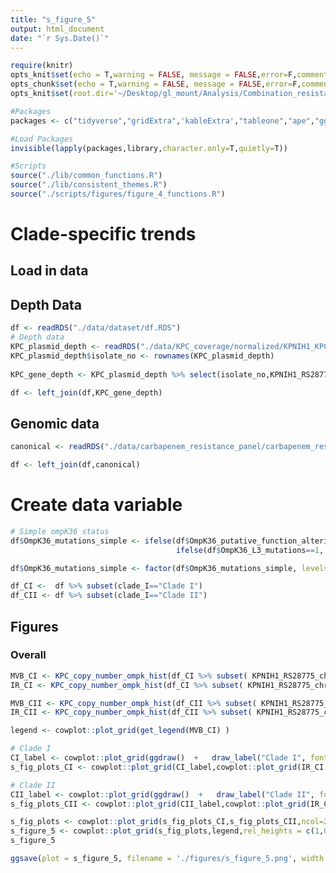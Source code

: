 ```yaml
---
title: "s_figure_5"
output: html_document
date: "`r Sys.Date()`"
---
```



```r
require(knitr)
opts_knit$set(echo = T,warning = FALSE, message = FALSE,error=F,comment=NA)
opts_chunk$set(echo = T,warning = FALSE, message = FALSE,error=F,comment=NA)
opts_knit$set(root.dir='~/Desktop/gl_mount/Analysis/Combination_resistance/pre-intro-blbli-resistance-ms/')
```

```r
#Packages
packages <- c("tidyverse","gridExtra",'kableExtra',"tableone","ape","ggtree","ggnewscale",'cowplot')

#Load Packages
invisible(lapply(packages,library,character.only=T,quietly=T))

#Scripts  
source("./lib/common_functions.R")   
source("./lib/consistent_themes.R")
source("./scripts/figures/figure_4_functions.R")
```

# Clade-specific trends

## Load in data
## Depth Data
```r
df <- readRDS("./data/dataset/df.RDS")
# Depth data
KPC_plasmid_depth <- readRDS("./data/KPC_coverage/normalized/KPNIH1_KPC_plasmid_depth_by_feature_median_chromosome_normalized.RDS")
KPC_plasmid_depth$isolate_no <- rownames(KPC_plasmid_depth)
                                         
KPC_gene_depth <- KPC_plasmid_depth %>% select(isolate_no,KPNIH1_RS28775_chr_median_norm)

df <- left_join(df,KPC_gene_depth)
```
## Genomic data
```r
canonical <- readRDS("./data/carbapenem_resistance_panel/carbapenem_resistance_panel_matrix.RDS")

df <- left_join(df,canonical)
``` 

# Create data variable
```r
# Simple ompK36 status
df$OmpK36_mutations_simple <- ifelse(df$OmpK36_putative_function_altering==1 | df$OmpK36_truncation_kleborate==1 ,"Putative function-altering variant (PFAV)",
                                     ifelse(df$OmpK36_L3_mutations==1, "Loop 3 insertion","No loop 3 insertion or PFAV"))

df$OmpK36_mutations_simple <- factor(df$OmpK36_mutations_simple, levels=rev(c("No loop 3 insertion or PFAV","Loop 3 insertion","Putative function-altering variant (PFAV)")))
```

```r
df_CI <-  df %>% subset(clade_I=="Clade I")
df_CII <- df %>% subset(clade_I=="Clade II")
```


## Figures

### Overall 

```r
MVB_CI <- KPC_copy_number_ompk_hist(df_CI %>% subset( KPNIH1_RS28775_chr_median_norm!=0),y="MVB_log_2",x="KPNIH1_RS28775_chr_median_norm",color = "OmpK36_mutations_simple",title = "",colors = ompK36_colors) + ylab("Log-2 MVB MIC") + xlab("Log-2 KPC Copy Number") + ylim(-2.25,6) + xlim(-2.75,5) + figure_4_format
IR_CI <- KPC_copy_number_ompk_hist(df_CI %>% subset( KPNIH1_RS28775_chr_median_norm!=0),y="IR_log_2",x="KPNIH1_RS28775_chr_median_norm",color = "OmpK36_mutations_simple",title = "",colors = ompK36_colors) + ylab("Log-2 IR MIC") + xlab("Log-2 KPC Copy Number") + ylim(-2.25,6)+ xlim(-2.75,5) + figure_4_format

MVB_CII <- KPC_copy_number_ompk_hist(df_CII %>% subset( KPNIH1_RS28775_chr_median_norm!=0),y="MVB_log_2",x="KPNIH1_RS28775_chr_median_norm",color = "OmpK36_mutations_simple",title = "",colors = ompK36_colors) + ylab("Log-2 MVB MIC") + xlab("Log-2 KPC Copy Number") + ylim(-2.25,6)+ xlim(-2.75,5) + figure_4_format
IR_CII <- KPC_copy_number_ompk_hist(df_CII %>% subset( KPNIH1_RS28775_chr_median_norm!=0),y="IR_log_2",x="KPNIH1_RS28775_chr_median_norm",color = "OmpK36_mutations_simple",title = "",colors = ompK36_colors) + ylab("Log-2 IR MIC") + xlab("Log-2 KPC Copy Number") + ylim(-2.25,6)+ xlim(-2.75,5) + figure_4_format
```

```r
legend <- cowplot::plot_grid(get_legend(MVB_CI) )

# Clade I
CI_label <- cowplot::plot_grid(ggdraw()  +   draw_label("Clade I", fontface = 'bold', size=18,x = 0.5, hjust = 0.5) )
s_fig_plots_CI <- cowplot::plot_grid(CI_label,cowplot::plot_grid(IR_CI + theme(legend.position = "none"),MVB_CI + theme(legend.position = "none") ,nrow=2,labels = c("A","C"),label_size=18),ncol=1,rel_heights = c(0.027,1))

# Clade II
CII_label <- cowplot::plot_grid(ggdraw()  +   draw_label("Clade II", fontface = 'bold', size=18,x = 0.5, hjust = 0.5) )
s_fig_plots_CII <- cowplot::plot_grid(CII_label,cowplot::plot_grid(IR_CII + theme(legend.position = "none"),MVB_CII + theme(legend.position = "none") ,nrow=2,labels = c("B","D"),label_size=18),ncol=1,rel_heights = c(0.027,1))

s_fig_plots <- cowplot::plot_grid(s_fig_plots_CI,s_fig_plots_CII,ncol=2)
s_figure_5 <- cowplot::plot_grid(s_fig_plots,legend,rel_heights = c(1,0.075),rel_widths=c(1,0.75),ncol=1)
s_figure_5
```
 
```r
ggsave(plot = s_figure_5, filename = './figures/s_figure_5.png', width =7.4, height = 7.4,limitsize=FALSE)
```
 
